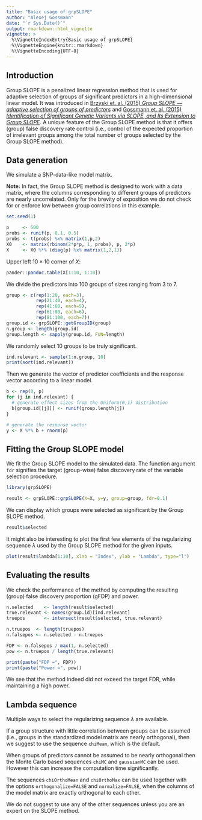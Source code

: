 ```yaml
---
title: "Basic usage of grpSLOPE"
author: "Alexej Gossmann"
date: "`r Sys.Date()`"
output: rmarkdown::html_vignette
vignette: >
  %\VignetteIndexEntry{Basic usage of grpSLOPE}
  %\VignetteEngine{knitr::rmarkdown}
  %\VignetteEncoding{UTF-8}
---
```


## Introduction

Group SLOPE is a penalized linear regression method that is used for adaptive selection of groups of significant predictors in a high-dimensional linear model. It was introduced in [Brzyski et. al. (2015) *Group SLOPE &mdash; adaptive selection of groups of predictors*](http://arxiv.org/abs/1511.09078) and [Gossmann et. al. (2015) *Identification of Significant Genetic Variants via SLOPE, and Its Extension to Group SLOPE*](http://dx.doi.org/10.1145/2808719.2808743).
A unique feature of the Group SLOPE method is that it offers (group) false discovery rate control (i.e., control of the expected proportion of irrelevant groups among the total number of groups selected by the Group SLOPE method).

## Data generation

We simulate a SNP-data-like model matrix. 

**Note:** In fact, the Group SLOPE method is designed to work with a data matrix, where the columns corresponding to different groups of predictors are nearly uncorrelated. Only for the brevity of exposition we do not check for or enforce low between group correlations in this example.

```r
set.seed(1)

p     <- 500
probs <- runif(p, 0.1, 0.5)
probs <- t(probs) %x% matrix(1,p,2)
X0    <- matrix(rbinom(2*p*p, 1, probs), p, 2*p)
X     <- X0 %*% (diag(p) %x% matrix(1,2,1))
```

Upper left $10 \times 10$ corner of $X$:

```r
pander::pandoc.table(X[1:10, 1:10])
```

We divide the predictors into 100 groups of sizes ranging from 3 to 7.

```r
group <- c(rep(1:20, each=3),
           rep(21:40, each=4),
           rep(41:60, each=5),
           rep(61:80, each=6),
           rep(81:100, each=7))
group.id <- grpSLOPE::getGroupID(group)
n.group <- length(group.id)
group.length <- sapply(group.id, FUN=length)
```

We randomly select 10 groups to be truly significant.

```r
ind.relevant <- sample(1:n.group, 10)
print(sort(ind.relevant))
```

Then we generate the vector of predictor coefficients and the response vector according to a linear model.

```r
b <- rep(0, p)
for (j in ind.relevant) {
  # generate effect sizes from the Uniform(0,1) distribution
  b[group.id[[j]]] <- runif(group.length[j])
}

# generate the response vector
y <- X %*% b + rnorm(p)
```

## Fitting the Group SLOPE model

We fit the Group SLOPE model to the simulated data. The function argument `fdr` signifies the target (group-wise) false discovery rate of the variable selection procedure.

```r
library(grpSLOPE)

result <- grpSLOPE::grpSLOPE(X=X, y=y, group=group, fdr=0.1)
```

We can display which groups were selected as significant by the Group SLOPE method.

```r
result$selected
```

It might also be interesting to plot the first few elements of the regularizing sequence $\lambda$ used by the Group SLOPE method for the given inputs.

```r
plot(result$lambda[1:10], xlab = "Index", ylab = "Lambda", type="l")
```


## Evaluating the results

We check the performance of the method by computing the resulting (group) false discovery proportion (gFDP) and power.

```r
n.selected    <- length(result$selected)
true.relevant <- names(group.id)[ind.relevant]
truepos       <- intersect(result$selected, true.relevant)

n.truepos  <- length(truepos)
n.falsepos <- n.selected - n.truepos

FDP <- n.falsepos / max(1, n.selected)
pow <- n.truepos / length(true.relevant)

print(paste("FDP =", FDP))
print(paste("Power =", pow))
```

We see that the method indeed did not exceed the target FDR, while maintaining a high power.

## Lambda sequence

Multiple ways to select the regularizing sequence $\lambda$ are available.

If a group structure with little correlation between groups can be assumed (i.e., groups in the standardized model matrix are nearly orthogonal), then we suggest to use the sequence `chiMean`, which is the default.

When groups of predictors cannot be assumed to be nearly orthogonal then the Monte Carlo based sequences `chiMC` and `gaussianMC` can be used. However this can increase the computation time significantly.

The sequences `chiOrthoMean` and `chiOrthoMax` can be used together with the options `orthogonalize=FALSE` and `normalize=FALSE`, when the columns of the model matrix are exactly orthogonal to each other.

We do not suggest to use any of the other sequences unless you are an expert on the SLOPE method.
